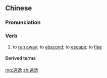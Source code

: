 ==Chinese==
{{zh-forms}}

===Pronunciation===
{{zh-pron
|m=táoyì
|c=tou4 jat6
|cat=v
}}

===Verb===
{{zh-verb}}

# to [[run away]]; to [[abscond]]; to [[escape]]; to [[flee]]

====Derived terms====
{{zh-der|肇事逃逸|撞人逃逸}}

[[mg:逃逸]]
[[zh:逃逸]]